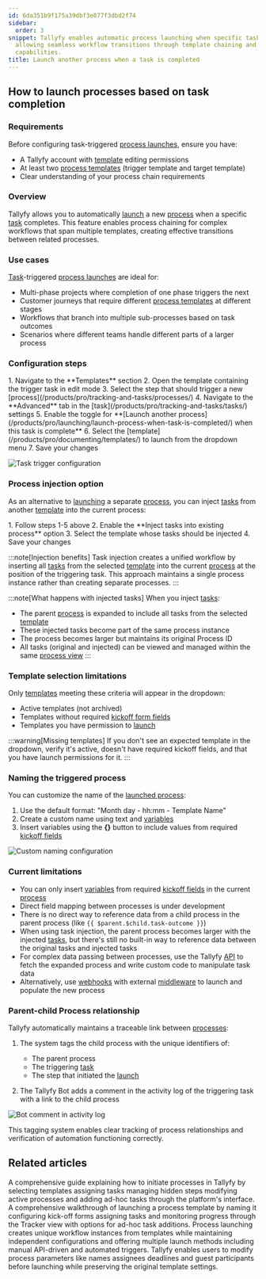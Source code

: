 ```yaml
---
id: 6da351b9f175a39dbf3e877f3dbd2f74
sidebar:
  order: 3
snippet: Tallyfy enables automatic process launching when specific tasks are completed
  allowing seamless workflow transitions through template chaining and task injection
  capabilities.
title: Launch another process when a task is completed
---
```



## How to launch processes based on task completion

### Requirements

Before configuring task-triggered [process launches](/products/pro/launching/), ensure you have:
- A Tallyfy account with [template](/products/pro/documenting/templates/) editing permissions
- At least two [process templates](/products/pro/documenting/templates/) (trigger template and target template)
- Clear understanding of your process chain requirements

### Overview

Tallyfy allows you to automatically [launch](/products/pro/launching/) a new [process](/products/pro/tracking-and-tasks/processes/) when a specific [task](/products/pro/tracking-and-tasks/tasks/) completes. This feature enables process chaining for complex workflows that span multiple templates, creating effective transitions between related processes.

### Use cases

[Task](/products/pro/tracking-and-tasks/tasks/)-triggered [process launches](/products/pro/launching/) are ideal for:
- Multi-phase projects where completion of one phase triggers the next
- Customer journeys that require different [process templates](/products/pro/documenting/templates/) at different stages
- Workflows that branch into multiple sub-processes based on task outcomes
- Scenarios where different teams handle different parts of a larger process

### Configuration steps

<Steps>
1. Navigate to the **Templates** section
2. Open the template containing the trigger task in edit mode
3. Select the step that should trigger a new [process](/products/pro/tracking-and-tasks/processes/)
4. Navigate to the **Advanced** tab in the [task](/products/pro/tracking-and-tasks/tasks/) settings
5. Enable the toggle for **[Launch another process](/products/pro/launching/launch-process-when-task-is-completed/) when this task is complete**
6. Select the [template](/products/pro/documenting/templates/) to launch from the dropdown menu
7. Save your changes
</Steps>

![Task trigger configuration](https://screenshots.tallyfy.com/tallyfy%2Fpro%2Fdesktop-light-launch-process-when-task-completed.png)

### Process injection option

As an alternative to [launching](/products/pro/launching/) a separate [process](/products/pro/tracking-and-tasks/processes/), you can inject [tasks](/products/pro/tracking-and-tasks/tasks/) from another [template](/products/pro/documenting/templates/) into the current process:

<Steps>
1. Follow steps 1-5 above
2. Enable the **Inject tasks into existing process** option
3. Select the template whose tasks should be injected
4. Save your changes
</Steps>

:::note[Injection benefits]
Task injection creates a unified workflow by inserting all [tasks](/products/pro/tracking-and-tasks/tasks/) from the selected [template](/products/pro/documenting/templates/) into the current [process](/products/pro/tracking-and-tasks/processes/) at the position of the triggering task. This approach maintains a single process instance rather than creating separate processes.
:::

:::note[What happens with injected tasks]
When you inject [tasks](/products/pro/tracking-and-tasks/tasks/):
- The parent [process](/products/pro/tracking-and-tasks/processes/) is expanded to include all tasks from the selected [template](/products/pro/documenting/templates/)
- These injected tasks become part of the same process instance
- The process becomes larger but maintains its original Process ID
- All tasks (original and injected) can be viewed and managed within the same [process view](/products/pro/tracking-and-tasks/tracker-view/)
:::

### Template selection limitations

Only [templates](/products/pro/documenting/templates/) meeting these criteria will appear in the dropdown:
* Active templates (not archived)
* Templates without required [kickoff form fields](/products/pro/launching/triggers/kick-off-forms/)
* Templates you have permission to [launch](/products/pro/launching/)

:::warning[Missing templates]
If you don't see an expected template in the dropdown, verify it's active, doesn't have required kickoff fields, and that you have launch permissions for it.
:::

### Naming the triggered process

You can customize the name of the [launched process](/products/pro/launching/):

1. Use the default format: "Month day - hh:mm - Template Name"
2. Create a custom name using text and [variables](/products/pro/documenting/templates/variables/)
3. Insert variables using the **{}** button to include values from required [kickoff fields](/products/pro/launching/triggers/kick-off-forms/)

![Custom naming configuration](https://screenshots.tallyfy.com/tallyfy%2Fpro%2Fdesktop-light-custom-naming-process.png)

### Current limitations

* You can only insert [variables](/products/pro/documenting/templates/variables/) from required [kickoff fields](/products/pro/launching/triggers/kick-off-forms/) in the current [process](/products/pro/tracking-and-tasks/processes/)
* Direct field mapping between processes is under development
* There is no direct way to reference data from a child process in the parent process (like `{{ $parent.$child.task-outcome }}`)
* When using task injection, the parent process becomes larger with the injected [tasks](/products/pro/tracking-and-tasks/tasks/), but there's still no built-in way to reference data between the original tasks and injected tasks
* For complex data passing between processes, use the Tallyfy [API](/products/pro/integrations/open-api/) to fetch the expanded process and write custom code to manipulate task data
* Alternatively, use [webhooks](/products/pro/integrations/webhooks/) with external [middleware](/products/pro/integrations/middleware/) to launch and populate the new process

### Parent-child Process relationship

Tallyfy automatically maintains a traceable link between [processes](/products/pro/tracking-and-tasks/processes/):

1. The system tags the child process with the unique identifiers of:
   * The parent process
   * The triggering [task](/products/pro/tracking-and-tasks/tasks/)
   * The step that initiated the [launch](/products/pro/launching/)

2. The Tallyfy Bot adds a comment in the activity log of the triggering task with a link to the child process

![Bot comment in activity log](https://screenshots.tallyfy.com/tallyfy/pro/desktop-light-show-bot-comment.png)

This tagging system enables clear tracking of process relationships and verification of automation functioning correctly.


## Related articles
<CardGrid>
<LinkTitleCard header="<b>Launching > Launch manually</b>" href="/products/pro/launching/how-can-i-launch-a-process-in-tallyfy/" > A comprehensive guide explaining how to initiate processes in Tallyfy by selecting templates assigning tasks managing hidden steps modifying active processes and adding ad-hoc tasks through the platform's interface. </LinkTitleCard>
<LinkTitleCard header="<b>Tutorials > Launch a process</b>" href="/products/pro/tutorials/your-first-process/" > A comprehensive walkthrough of launching a process template by naming it configuring kick-off forms assigning tasks and monitoring progress through the Tracker view with options for ad-hoc task additions. </LinkTitleCard>
<LinkTitleCard header="<b>Pro > Launching</b>" href="/products/pro/launching/" > Process launching creates unique workflow instances from templates while maintaining independent configurations and offering multiple launch methods including manual API-driven and automated triggers. </LinkTitleCard>
<LinkTitleCard header="<b>Launching > Edit before launch</b>" href="/products/pro/launching/how-can-i-edit-a-process-before-launching/" > Tallyfy enables users to modify process parameters like names assignees deadlines and guest participants before launching while preserving the original template settings. </LinkTitleCard>
</CardGrid>